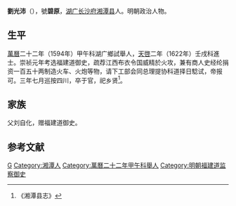 '''劉光沛'''（{{bd|？||？||}}），號'''碧原'''，[[湖广|湖广]][[长沙府|长沙府]][[湘潭县|湘潭县]]人。明朝政治人物。

==生平==
[[萬曆|萬曆]]二十二年（1594年）甲午科湖广鄉試舉人，[[天啓|天啓]]二年（1622年）壬戌科進士。崇祯元年考选福建道御史，疏荐江西布衣令国威精於火攻，兼有商人史经纶捐资一百五十两制造火车、火炮等物，请下工部会同总理提协科道择日騐试，帝报可。三年七月巡按四川，卒于官，祀乡贤<ref>《湘潭县志》</ref>。

== 家族 ==
父刘自化，赠福建道御史。

==参考文献==
{{reflist}}

{{天啓二年壬戌科殿試金榜}}

{{Authority control}}

{{DEFAULTSORT:}}
[[Category:刘姓|G]]
[[Category:湘潭人|Category:湘潭人]]
[[Category:萬曆二十二年甲午科舉人|Category:萬曆二十二年甲午科舉人]]
[[Category:明朝福建道监察御史|Category:明朝福建道监察御史]]


{{明朝官员小作品}}